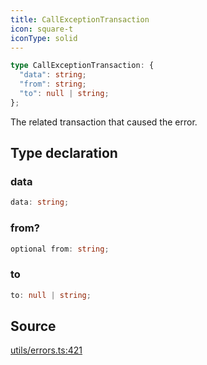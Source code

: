 ```yaml
---
title: CallExceptionTransaction
icon: square-t
iconType: solid
---
```


```ts
type CallExceptionTransaction: {
  "data": string;
  "from": string;
  "to": null | string;
};
```

The related transaction that caused the error.

## Type declaration

### data

```ts
data: string;
```

### from?

```ts
optional from: string;
```

### to

```ts
to: null | string;
```

## Source

[utils/errors.ts:421](https://github.com/dominant-strategies/quais.js/blob/44db7a104713f115e86d9efb2438f21cdb3fbe55/src/utils/errors.ts#L421)
